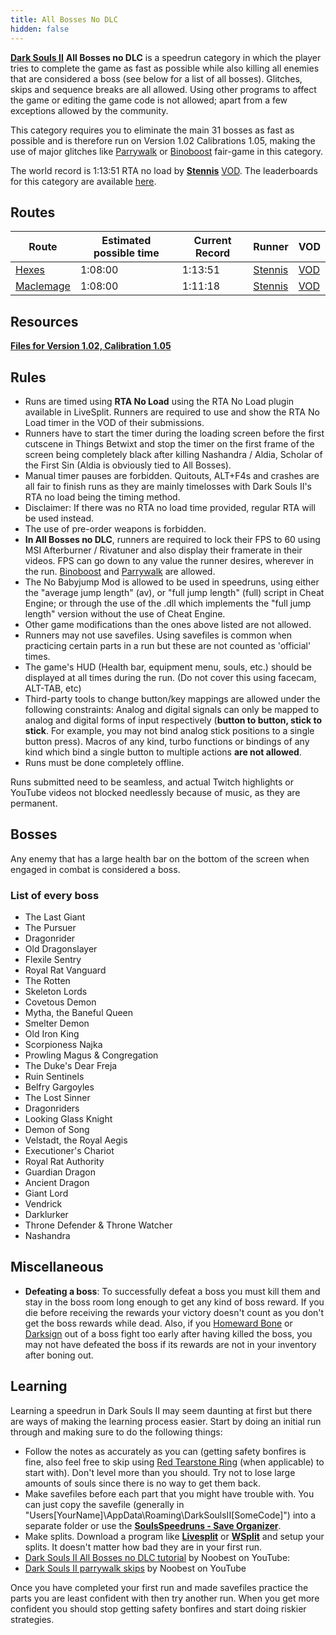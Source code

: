 ```yaml
---
title: All Bosses No DLC
hidden: false
---
```

[**Dark Souls II**](/darksouls2)  **All Bosses no DLC** is a speedrun category in which the player tries to complete the game as fast as possible while also killing all enemies that are considered a boss (see below for a list of all bosses). Glitches, skips and sequence breaks are all allowed. Using other programs to affect the game or editing the game code is not allowed; apart from a few exceptions allowed by the community.

This category requires you to eliminate the main 31 bosses as fast as possible and is therefore run on Version 1.02 Calibrations 1.05, making the use of major glitches like [Parrywalk](/parrywalk) or [Binoboost](/binoboost) fair-game in this category.

The world record is 1:13:51 RTA no load by [**Stennis**](https://twitch.tv/Stennis) [VOD](https://www.youtube.com/watch?v=afpujn7p3NA). The leaderboards for this category are available [here](/darksouls2-leaderboardall-bosses-no-dlc).

## Routes

| Route | Estimated possible time | Current Record | Runner | VOD |
|-------|------------------------|----------------|---------|-----|
| [Hexes](https://pastebin.com/4Y3qyKQ7) | 1:08:00 | 1:13:51 | [Stennis](//twitch.tv/Stennis) | [VOD](https://www.youtube.com/watch?v=afpujn7p3NA) |
| [Maclemage](https://wiki.speedsouls.com/Maclemage) | 1:08:00 | 1:11:18 | [Stennis](//twitch.tv/Stennis) | [VOD](https://www.youtube.com/watch?v=_SJ8baUoo68&feature=emb_title) |

## Resources

[**Files for Version 1.02, Calibration 1.05**](/darksouls2/downpatching)

## Rules

- Runs are timed using **RTA No Load** using the RTA No Load plugin available in LiveSplit. Runners are required to use and show the RTA No Load timer in the VOD of their submissions.
- Runners have to start the timer during the loading screen before the first cutscene in Things Betwixt and stop the timer on the first frame of the screen being completely black after killing Nashandra / Aldia, Scholar of the First Sin (Aldia is obviously tied to All Bosses).
- Manual timer pauses are forbidden. Quitouts, ALT+F4s and crashes are all fair to finish runs as they are mainly timelosses with Dark Souls II's RTA no load being the timing method.
- Disclaimer: If there was no RTA no load time provided, regular RTA will be used instead.
- The use of pre-order weapons is forbidden.
- **In All Bosses no DLC**, runners are required to lock their FPS to 60 using MSI Afterburner / Rivatuner and also display their framerate in their videos. FPS can go down to any value the runner desires, wherever in the run. [Binoboost](/darksouls2/binoboost) and [Parrywalk](/darksouls2/parrywalk) are allowed.
- The No Babyjump Mod is allowed to be used in speedruns, using either the "average jump length" (av), or "full jump length" (full) script in Cheat Engine; or through the use of the .dll which implements the "full jump length" version without the use of Cheat Engine.
- Other game modifications than the ones above listed are not allowed.
- Runners may not use savefiles. Using savefiles is common when practicing certain parts in a run but these are not counted as 'official' times.
- The game's HUD (Health bar, equipment menu, souls, etc.) should be displayed at all times during the run. (Do not cover this using facecam, ALT-TAB, etc)
- Third-party tools to change button/key mappings are allowed under the following constraints: Analog and digital signals can only be mapped to analog and digital forms of input respectively (**button to button, stick to stick**. For example, you may not bind analog stick positions to a single button press). Macros of any kind, turbo functions or bindings of any kind which bind a single button to multiple actions **are not allowed**.
- Runs must be done completely offline.

Runs submitted need to be seamless, and actual Twitch highlights or YouTube videos not blocked needlessly because of music, as they are permanent.

## Bosses

Any enemy that has a large health bar on the bottom of the screen when engaged in combat is considered a boss.

### List of every boss

- The Last Giant
- The Pursuer
- Dragonrider
- Old Dragonslayer
- Flexile Sentry
- Royal Rat Vanguard
- The Rotten
- Skeleton Lords
- Covetous Demon
- Mytha, the Baneful Queen
- Smelter Demon
- Old Iron King
- Scorpioness Najka
- Prowling Magus & Congregation
- The Duke's Dear Freja
- Ruin Sentinels
- Belfry Gargoyles
- The Lost Sinner
- Dragonriders
- Looking Glass Knight
- Demon of Song
- Velstadt, the Royal Aegis
- Executioner's Chariot
- Royal Rat Authority
- Guardian Dragon
- Ancient Dragon
- Giant Lord
- Vendrick
- Darklurker
- Throne Defender & Throne Watcher
- Nashandra

## Miscellaneous

- **Defeating a boss**: To successfully defeat a boss you must kill them and stay in the boss room long enough to get any kind of boss reward. If you die before receiving the rewards your victory doesn't count as you don't get the boss rewards while dead. Also, if you [Homeward Bone](https://darksouls.wikidot.com/homeward-bone) or [Darksign](https://darksouls.wikidot.com/darksign) out of a boss fight too early after having killed the boss, you may not have defeated the boss if its rewards are not in your inventory after boning out.

## Learning

Learning a speedrun in Dark Souls II may seem daunting at first but there are ways of making the learning process easier. Start by doing an initial run through and making sure to do the following things:

- Follow the notes as accurately as you can (getting safety bonfires is fine, also feel free to skip using [Red Tearstone Ring](https://darksouls2.wikidot.com/red-tearstone-ring) (when applicable) to start with). Don't level more than you should. Try not to lose large amounts of souls since there is no way to get them back.
- Make savefiles before each part that you might have trouble with. You can just copy the savefile (generally in "Users\[YourName]\AppData\Roaming\DarkSoulsII\[SomeCode]") into a separate folder or use the [**SoulsSpeedruns - Save Organizer**](https://github.com/Kahmul/SoulsSpeedruns-Save-Organizer/releases).
- Make splits. Download a program like [**Livesplit**](https://livesplit.org/) or [**WSplit**](https://www.mediafire.com/download/x6e6g8d0m5daa3q/WSplit+1.5.2.zip) and setup your splits. It doesn't matter how bad they are in your first run.
- [Dark Souls II All Bosses no DLC tutorial](https://youtu.be/Ybs11sTwerM) by Noobest on YouTube:
- [Dark Souls II parrywalk skips](https://www.youtube.com/playlist?list=PLzMUHHzrjZNh_eHHbh6YSiEIUeXHQfmFI) by Noobest on YouTube

Once you have completed your first run and made savefiles practice the parts you are least confident with then try another run. When you get more confident you should stop getting safety bonfires and start doing riskier strategies.
